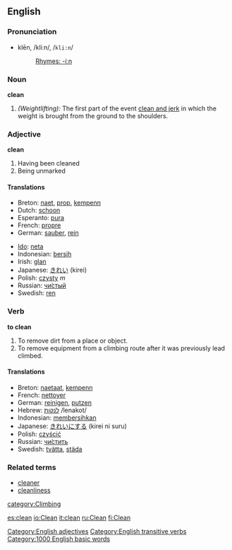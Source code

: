 ==English==

===Pronunciation===
*klēn, /kliːn/, /<tt>kli:n</tt>/
*:[[Rhymes:English:-iːn|Rhymes: -iːn]]

===Noun===
'''clean'''

#''(Weightlifting):'' The first part of the event [[clean and jerk]] in which the weight is brought from the ground to the shoulders.

=== Adjective ===
'''clean'''

#Having been cleaned
#Being unmarked
==== Translations ====
{{top}}
*Breton: [[naet]], [[prop]], [[kempenn]]
*Dutch: [[schoon]]
*Esperanto: [[pura]]
*French: [[propre]]
*German: [[sauber]], [[rein]]
{{mid}}
*[[Ido]]: [[neta]]
*Indonesian: [[bersih]]
*Irish: [[glan]]
*Japanese: [[きれい]] (kirei)
*Polish: [[czysty]] ''m''
*Russian: [[чистый|чи́стый]]
*Swedish: [[ren]]
{{bottom}}

=== Verb ===
'''to clean'''
#To remove dirt from a place or object.
#To remove equipment from a climbing route after it was previously lead climbed.

==== Translations ====
*Breton: [[naetaat]], [[kempenn]]
*French: [[nettoyer]]
*German: [[reinigen]], [[putzen]]
*Hebrew: [[:he:לנקות|לנקות]] /lenakot/
*Indonesian: [[bersih|membersihkan]]
*Japanese: [[きれい]]にする (kirei ni suru)
*Polish: [[czyścić]]
*Russian: [[:ru:чистить|чи́стить]]
*Swedish: [[tvätta]], [[städa]]

===Related terms===
*[[cleaner]]
*[[cleanliness]]

[[category:Climbing]]
[[Category:English adjectives]]
[[Category:English transitive verbs]]

[[Category:1000 English basic words]]

[[es:clean]]
[[io:Clean]]
[[it:clean]]
[[ru:Clean]]
[[fi:Clean]]